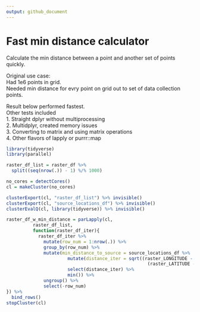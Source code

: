 ---
output: github_document
---
# Fast min distance calculator

Calculate the min distance between a point and another set of points quickly.

Original use case:
<br>Had 1e6 points in grid.
<br>Needed min distance for evry point on grid out to set of data collection points.

Result below performed fastest.
<br>Other tests included
<br>1. Straight dplyr without multiprocessing
<br>2. Multidplyr, created memory issues
<br>3. Converting to matrix and using matrix operations
<br>4. Other flavors of lapply or purrr::map
```{r eval=FALSE}
library(tidyverse)
library(parallel)

raster_df_list = raster_df %>%
  split((seq(nrow(.)) - 1) %/% 1000)

no_cores = detectCores()
cl = makeCluster(no_cores)

clusterExport(cl, "raster_df_list") %>% invisible()
clusterExport(cl, "source_locations_df") %>% invisible()
clusterEvalQ(cl, library(tidyverse)) %>% invisible()

raster_df_w_min_distance = parLapply(cl,
          raster_df_list,
          function(raster_df_iter){
            raster_df_iter %>%
              mutate(row_num = 1:nrow(.)) %>%
              group_by(row_num) %>%
              mutate(min_distance_to_source = source_locations_df %>%
                       mutate(distance_iter = sqrt((raster_LONGITUDE - source_LONGITUDE)^2 + 
                                                     (raster_LATITUDE - source_LATITUDE)^2)) %>%
                       select(distance_iter) %>%
                       min()) %>% 
              ungroup() %>%
              select(-row_num)
}) %>%
  bind_rows()
stopCluster(cl)
```

 